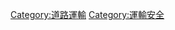 {{Commons cat|Road transport safety}}
{{Catmore|道路安全}}

[[Category:道路運輸|Category:道路運輸]]
[[Category:運輸安全|Category:運輸安全]]